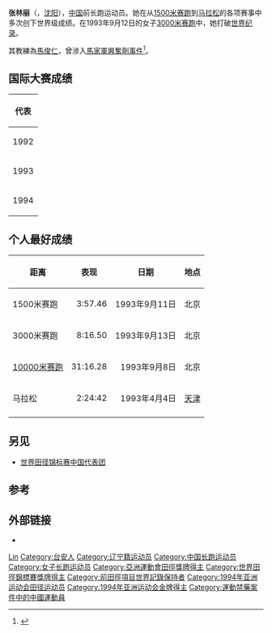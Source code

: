{{Infobox sportsperson
| honorific_prefix          = 
| name                      = 張林麗
| honorific_suffix          = 
| image                     = 
| image_size                = 
| alt                       = 
| caption                   = 
| headercolor               = 
| textcolor                 = 
| real_name                 = 
| native_name               = 
| native_name_lang          = 
| romanizedname             = 
| english_name              = 
| birth_name                = 
| nickname                  = 
| nationality               = 
| national_team             = 
| ethnicity                 = 
| hometown                  = {{CHN-1949}}遼寧省瀋陽市
| citizenship               = 
| birth_date                = {{Birth date and age|year=1973|month=3|day=6}}
| birth_place               = 
| death_date                = 
| death_place               = 
| resting_place             = 
| resting_place_coordinates = 
| monuments                 = 
| residence                 = 
| education                 = 廈門大學國際貿易系
| alma_mater                = 廈門大學
| occupation                = 
| years_active              = 1988 - 2011
| employer                  = 
| agent                     = 
| height                    = 
| weight                    = 
| spouse                    = 
| life_partner              = 
| other_interests           = 
| website                   = 
| module                    = 
| country                   = 
| sport                     = 田徑
| disability                = 
| disability_class          = 
| rank                      = 
| event                     = 中長跑、長跑
| universityteam            = 
| collegeteam               = 
| league                    = 
| league_type               = 
| club                      = 
| team                      = 
| turnedpro                 = 
| partner                   = 
| former_partner            = 
| coach                     = 王元孝、馬俊仁
| retired                   = 1994年
| coaching                  = 
| module2                   = 
| worlds                    = 
{{ubl
 |'''1992年IAAF世界越野錦標賽（Junior Race）'''：第24名
 |'''1992年世界青年田徑錦標賽'''：3000公尺第1名
 |'''1993年世界田徑錦標賽'''：3000公尺第2名
 |'''1993年IAAF世界馬拉松杯'''：馬拉松第2名
}}
| regionals                 = 
{{ubl
 |'''1993年東亞運動會'''：3000公尺第二名
 |'''1993年亞洲田徑錦標賽'''：3000公尺第二名
 |'''1994年亞洲運動會'''：3000公尺第一名
}}
| nationals                 = 
{{ubl
 |'''1993年中國全國運動會女子組'''：1500公尺第三名
 |'''1993年中國全國運動會女子組'''：3000公尺第三名
 |'''1993年中國全國運動會女子組'''：馬拉松第三名
}}
| olympics                  = 
| paralympics               = 
| highestranking            = 
| pb                        = 
{{ubl
 |'''1500公尺'''：3分57.46秒 （1993年）
 |'''2000公尺'''：5分35.16秒 （1993年）
 |'''3000公尺'''：8分16.50秒 （1993年）
 |'''10000公尺'''：31分16.28秒 （1993年）
 |'''馬拉松'''：2小時24分42秒 （1993年）
}}
| medaltemplates            = 
{{MedalCountry | {{CHN-1949}} }}
{{MedalSport | 女子田徑}}
{{MedalCompetition|世界青年田徑錦標賽}}
{{MedalGold  | 1992年韓國漢城|3000公尺}}
{{MedalCompetition|東亞運動會}}
{{MedalSilver | 1993年中國上海市|3000公尺}}
{{MedalCompetition|世界田徑錦標賽}}
{{MedalSilver | 1993年德國斯圖加特|3000公尺}}
{{MedalCompetition|IAAF世界馬拉松杯}}
{{MedalSilver | 1993年西班牙聖塞瓦斯蒂安|馬拉松}}
{{MedalCompetition|亞洲田徑錦標賽}}
{{MedalSilver | 1993年菲律賓馬尼拉|3000公尺}}
{{MedalCompetition|亞洲運動會}}
{{MedalGold  | 1994年日本廣島縣|3000公尺}}
| show-medals               = 
| module3                   = 
| updated                   = 2016年9月24日
}}
'''张林丽'''（{{bd|1973年|3月6日|catIdx=Z}}，[[沈阳|沈阳]]），[[中华人民共和国|中国]]前长跑运动员。她在从[[1500米赛跑|1500米赛跑]]到[[马拉松|马拉松]]的各项赛事中多次创下世界级成绩。在1993年9月12日的女子[[3000米赛跑|3000米赛跑]]中，她打破[[世界田径纪录|世界纪录]]。

其教練為[[馬俊仁|馬俊仁]]，曾涉入[[馬家軍興奮劑事件|馬家軍興奮劑事件]]<ref>{{cite news|title=揭秘文章被封17年曝光 馬家軍奪冠黑幕　教頭逼服禁藥|url=http://hk.apple.nextmedia.com/international/art/20160204/19478615|accessdate=2016-08-14|agency=香港蘋果日報|date=2016-02-04|archive-date=2016-08-19|archive-url=https://web.archive.org/web/20160819020427/http://hk.apple.nextmedia.com/international/art/20160204/19478615|dead-url=no}}</ref>。

== 国际大赛成绩 ==
{| {{AchievementTable|Event=yes}}
|-
!colspan="6"|代表{{CHN}}
|-
|1992
|[[1992年世界青年田径锦标赛|世界青年锦标赛]]
|[[韩国|韩国]][[汉城|汉城]]
|bgcolor="gold" | 第1名
|3000 m
|[[1992年世界青年田径锦标赛–女子3000米|8:46.86]]
|-
|rowspan=4|1993
|[[1993年世界田径锦标赛|世界锦标赛]]
|[[德国|德国]][[斯图加特|斯图加特]]
|bgcolor="silver" | 第2名
|3000 m
|8:29.25
|-
|[[1993年东亚运动会田径比赛|东亚运动会]]
|中国[[上海|上海]]
|bgcolor="silver"| 第2名
|3000 m
|8:44.82
|-
|[[1993年国际田联马拉松世界杯赛|国际田联马拉松世界杯赛]]
|[[西班牙|西班牙]][[圣塞瓦斯蒂安|圣塞瓦斯蒂安]]
|bgcolor="silver"| 第2名
|马拉松
|2:29.42
|-
|[[1993年亚洲田径锦标赛|亚洲锦标赛]]
|[[菲律宾|菲律宾]][[马尼拉|马尼拉]]
|bgcolor="silver"| 第2名
|3000 m
|9:16.19
|-
|1994
|[[1994年亚洲运动会田径比赛|亚洲运动会]]
|[[日本|日本]][[广岛市|广岛]]
|bgcolor="gold"| 第1名
|3000 m
|8:52.97
|}

== 个人最好成绩 ==
{| class="wikitable"
|-
! 距离
! 表现
! 日期
! 地点
|-
| 1500米赛跑 || align=right |  3:57.46 || align=right | 1993年9月11日 || 北京
|-
| 3000米赛跑 || align=right |  8:16.50 || align=right | 1993年9月13日 || 北京
|-
| [[10000米赛跑|10000米赛跑]]|| align=right |  31:16.28 || align=right | 1993年9月8日 || 北京
|-
| 马拉松|| align=right |  2:24:42 || align=right | 1993年4月4日 || [[天津|天津]]
|-
|}

== 另见 ==
* [[世界田径锦标赛中国代表团|世界田径锦标赛中国代表团]]

== 参考 ==
{{reflist}}

== 外部链接 ==
* {{IAAF name|67861}}

{{S-start}}
{{S-ach|rec}}
{{Succession box|before={{link-en|塔季扬娜·卡赞金娜|Tatyana Kazankina}}|title=[[女子3000米世界纪录进展|女子3000米世界纪录保持者]]|years=1993年9月12日|after= [[王军霞|王军霞]]}}
{{S-end}}

{{亚洲运动会田径比赛女子3000米冠军}}

{{Authority control}}
{{DEFAULTSORT:Zhang张}}
[[Category:张姓|Lin]]
[[Category:台安人|Category:台安人]]
[[Category:辽宁籍运动员|Category:辽宁籍运动员]]
[[Category:中国长跑运动员|Category:中国长跑运动员]]
[[Category:女子长跑运动员|Category:女子长跑运动员]]
[[Category:亞洲運動會田徑獎牌得主|Category:亞洲運動會田徑獎牌得主]]
[[Category:世界田徑錦標賽獎牌得主|Category:世界田徑錦標賽獎牌得主]]
[[Category:前田徑項目世界記錄保持者|Category:前田徑項目世界記錄保持者]]
[[Category:1994年亚洲运动会田径运动员|Category:1994年亚洲运动会田径运动员]]
[[Category:1994年亚洲运动会金牌得主|Category:1994年亚洲运动会金牌得主]]
[[Category:運動禁藥案件中的中國運動員|Category:運動禁藥案件中的中國運動員]]